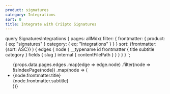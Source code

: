 ```yaml
---
product: signatures
category: Integrations
sort: 0
title: Integrate with Criipto Signatures
---
```



  query SignaturesIntegrations {
    pages: allMdx(
      filter: {
        frontmatter: {
          product: { eq: "signatures" }
          category: { eq: "Integrations" }
        }
      }
      sort: {frontmatter: {sort: ASC}}
    ) {
      edges {
        node {
          __typename
          id
          frontmatter {
            title
            subtitle
            category
          }
          fields {
            slug
          }
          internal {
            contentFilePath
          }
        }
      }
    }
  }
`;

<ul>
  {props.data.pages.edges
    .map(edge => edge.node)
    .filter(node => !isIndexPage(node))
    .map(node => (
      <li key={node.id}>
        <Link to={`/${node.fields.slug}/`}>{node.frontmatter.title}</Link>
        <br />
        {node.frontmatter.subtitle}
      </li>
    ))}
</ul>
